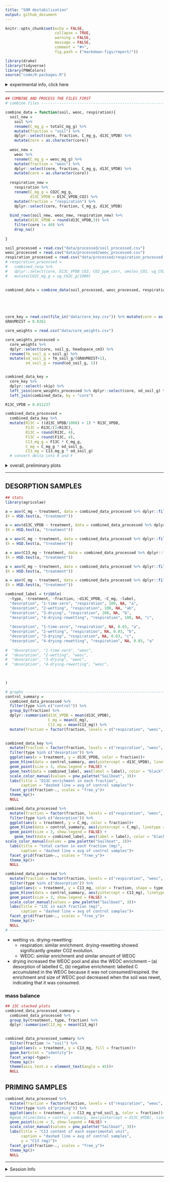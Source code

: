 ```yaml
---
title: "SOM destabilization"
output: github_document
---
```


```r
knitr::opts_chunk$set(echo = FALSE,
                      collapse = TRUE,
                      warning = FALSE,
                      message = FALSE,
                      comment = "#>",
                      fig.path = ("markdown-figs/report/"))

library(drake)
library(tidyverse)
library(PNWColors)
source("code/0-packages.R")
```


<details>
  <summary>experimental info, click here</summary>
two treatments:

1. desorption: 13C oxalic acid adsorbed to goethite, 5 g goethite+OA added to soil
2. priming: 13C oxalic acid added to soil as solution, 5 g goethite (without substrate) added to soil
3. control: 5 g goethite added to soil, but no OA, only water

Jars were sealed for 48 hours, after which headspace samples were collected and analyzed for CO2 concentration and 13C/12C composition of CO2. 

---

How much substrate was added?

```r
substrate = "OXALIC ACID"
A_labelled = 0.99
A_unlabelled = 0.0121 

mole_substrate = (12*2) + (1*2) + (16*4) # molar weight of substrate
mole_carbon = 12* 2 # molar weight of carbon in substrate
carbon_atoms = 2
c_fraction = mole_carbon/mole_substrate
```


279.384 mg unlabelled oxalic acid (enrichment = 0.0121) was mixed with 58.700 mg labelled oxalic acid (enrichment = 0.99) in 600 mL deionized water.

```r
M_labelled = 58.700 # mg
M_unlabelled = 279.384 # mg

# A_mixture * (M_labelled + M_unlabelled) = (A_unlabelled * M_unlabelled) + (A_labelled + M_labelled)
A_mixture = ((A_unlabelled * M_unlabelled) + (A_labelled + M_labelled)) / (M_labelled + M_unlabelled)
print(A_mixture)
```


|   |  value |
|---|---|
| total enrichment | `r round(A_mixture, 4)` |
| total volume (mL) | 600 |
| total oxalic acid (mg) | `r M_labelled + M_unlabelled` |
| total C (mg) | `r (M_labelled + M_unlabelled) * c_fraction` |


**desorption**

20 mL of this solution was added to 5 g goethite.

**priming** 

16 mL of this solution was added to the soil + 5 g goethite. 

|   |  value per 16 mL |
|---|---|
| total enrichment | `r round(A_mixture, 4)` |
| total volume (mL) | 16  |
| total oxalic acid (mg) | `r (M_labelled + M_unlabelled) * 16/600` |
| total C (mg) | `r ((M_labelled + M_unlabelled) * c_fraction) * 16/600` |
| 13C (mg) | `r (M_labelled*c_fraction) * 16/600`

</details>

---

```r

## COMBINE AND PROCESS THE FILES FIRST
# combine files -----------------------------------------------------------

combine_data = function(soil, weoc, respiration){
  soil_new = 
    soil %>% 
    rename(C_mg_g = totalC_mg_g) %>% 
    mutate(fraction = "soil") %>% 
    dplyr::select(core, fraction, C_mg_g, d13C_VPDB) %>% 
    mutate(core = as.character(core))
  
  weoc_new = 
    weoc %>% 
    rename(C_mg_g = weoc_mg_g) %>% 
    mutate(fraction = "weoc") %>% 
    dplyr::select(core, fraction, C_mg_g, d13C_VPDB) %>% 
    mutate(core = as.character(core))
  
  respiration_new = 
    respiration %>% 
    rename(C_mg_g = CO2C_mg_g,
           d13C_VPDB = D13C_VPDB_CO2) %>% 
    mutate(fraction = "respiration") %>% 
    dplyr::select(core, fraction, C_mg_g, d13C_VPDB)
  
  bind_rows(soil_new, weoc_new, respiration_new) %>% 
    mutate(d13C_VPDB = round(d13C_VPDB,3)) %>% 
    filter(core != 40) %>% 
    drop_na()
  
}

soil_processed = read.csv("data/processed/soil_processed.csv")
weoc_processed = read.csv("data/processed/weoc_processed.csv")
respiration_processed = read.csv("data/processed/respiration_processed.csv")
# respiration_processed = 
#   combined_resp %>% 
#   dplyr::select(core, D13C_VPDB_CO2, CO2_ppm_corr, umoles_CO2, ug_CO2C_g) %>% 
#   mutate(CO2C_mg_g = ug_CO2C_g/1000)
  
  
combined_data = combine_data(soil_processed, weoc_processed, respiration_processed)





core_key = read.csv(file_in("data/core_key.csv")) %>% mutate(core = as.character(core)) %>% filter(skip != "skip")
GRAVMOIST = 0.0261

core_weights = read.csv("data/core_weights.csv")

core_weights_processed = 
  core_weights %>% 
  dplyr::select(core, soil_g, headspace_cm3) %>% 
  rename(fm_soil_g = soil_g) %>% 
  mutate(od_soil_g = fm_soil_g/(GRAVMOIST+1),
         od_soil_g = round(od_soil_g, 1))


combined_data_key = 
  core_key %>% 
  dplyr::select(-skip) %>% 
  left_join(core_weights_processed %>% dplyr::select(core, od_soil_g) %>% mutate(core = as.character(core)), by = "core") %>% 
  left_join(combined_data, by = "core") 

R13C_VPDB = 0.011237

combined_data_processed = 
  combined_data_key %>% 
  mutate(R13C = ((d13C_VPDB/1000) + 1) * R13C_VPDB,
         F13C = R13C/(1+R13C),
         R13C = round(R13C, 4),
         F13C = round(F13C, 4),
         C13_mg_g = F13C * C_mg_g,
         C_mg = C_mg_g * od_soil_g,
         C13_mg = C13_mg_g * od_soil_g)
  # convert delta into R and F
```

<details>
  <summary>overall, preliminary plots</summary>

### Respiration
```r
combined_data_processed %>% 
  filter(fraction == "respiration") %>% 
  ggplot(aes(x = treatment, y = d13C_VPDB, color = type))+
    geom_boxplot()+
    geom_point(size=3, position = position_dodge(width = 0.75))+
    scale_color_manual(values = pnw_palette("Sailboat", 3))+
    labs(title = "δ13C-CO2",
         y = "δ13C, ‰")+
    theme_kp()+
    NULL

combined_data_processed %>% 
  filter(fraction == "respiration") %>% 
    ggplot(aes(x = treatment, y = C_mg, color = type))+
    geom_boxplot()+
    geom_point(size=3, position = position_dodge(width = 0.75))+
    scale_color_manual(values = pnw_palette("Sailboat", 3))+
    labs(title = "CO2-C evolved",
         y = "CO2-C, mg", 
         caption = "blank-corrected with ambient")+
    theme_kp()+
    NULL

combined_data_processed %>% 
  filter(fraction == "respiration") %>% 
    ggplot(aes(x = treatment, y = C13_mg, color = type))+
    geom_boxplot()+
    geom_point(size=3, position = position_dodge(width = 0.75))+
    scale_color_manual(values = pnw_palette("Sailboat", 3))+
    scale_y_continuous(sec.axis = sec_axis(~. * 1000/13, name = "μmol 13C"))+
    labs(title = "mg of 13C-CO2 evolved")+
    theme_kp()+
    NULL
```
  
### Soil and WEOC  
```r
combined_data_processed %>% 
  filter(fraction != "respiration") %>% 
  ggplot(aes(x = treatment, y = d13C_VPDB, color = type))+
    geom_boxplot()+
    geom_point(size=3, position = position_dodge(width = 0.75))+
    scale_color_manual(values = pnw_palette("Sailboat", 3))+
    labs(title = "δ13C",
         y = "δ13C, ‰")+
    facet_grid(fraction ~., scales = "free_y")+
    theme_kp()+
    NULL

combined_data_processed %>% 
  filter(fraction != "respiration") %>% 
  ggplot(aes(x = treatment, y = C_mg, color = type))+
  geom_boxplot()+
  geom_point(size=3, position = position_dodge(width = 0.75))+
  scale_color_manual(values = pnw_palette("Sailboat", 3))+
  facet_grid(fraction ~., scales = "free_y")+
  labs(title = "C content")+
  theme_kp()+
  NULL

combined_data_processed %>% 
  filter(fraction != "respiration") %>% 
    ggplot(aes(x = treatment, y = C13_mg, color = type))+
    geom_boxplot()+
    geom_point(size=3, position = position_dodge(width = 0.75))+
    scale_color_manual(values = pnw_palette("Sailboat", 3))+
    labs(title = "mg of 13C")+
    facet_grid(fraction ~., scales = "free_y")+

    theme_kp()+
    NULL
```
  
</details>


--- 


## DESORPTION SAMPLES 

```r
## stats
library(agricolae)

a = aov(C_mg ~ treatment, data = combined_data_processed %>% dplyr::filter(type == "control" & fraction == "respiration"))
(h = HSD.test(a, "treatment"))

a = aov(d13C_VPDB ~ treatment, data = combined_data_processed %>% dplyr::filter(type == "desorption" & fraction == "respiration"))
(h = HSD.test(a, "treatment"))

a = aov(C_mg ~ treatment, data = combined_data_processed %>% dplyr::filter(type == "desorption" & fraction == "respiration"))
(h = HSD.test(a, "treatment"))

a = aov(C13_mg ~ treatment, data = combined_data_processed %>% dplyr::filter(type == "desorption" & fraction == "respiration"))
(h = HSD.test(a, "treatment"))

a = aov(C_mg ~ treatment, data = combined_data_processed %>% dplyr::filter(type == "desorption" & fraction == "weoc"))
(h = HSD.test(a, "treatment"))

a = aov(C_mg ~ treatment, data = combined_data_processed %>% dplyr::filter(type == "desorption" & fraction == "soil"))
(h = HSD.test(a, "treatment"))
```

```r
combined_label = tribble(
  ~type, ~treatment, ~fraction, ~d13C_VPDB, ~C_mg, ~label,
  "desorption", "1-time-zero", "respiration", 100, NA, "a",
  "desorption", "2-wetting", "respiration", 100, NA, "ab",
  "desorption", "3-drying", "respiration", 100, NA, "b",
  "desorption", "4-drying-rewetting", "respiration", 100, NA, "c",
  
  "desorption", "1-time-zero", "respiration", NA, 0.03, "a",
  "desorption", "2-wetting", "respiration", NA, 0.03, "b",
  "desorption", "3-drying", "respiration", NA, 0.03, "c",
  "desorption", "4-drying-rewetting", "respiration", NA, 0.03, "a"
  
#  "desorption", "1-time-zero", "weoc", 
#  "desorption", "2-wetting", "weoc", 
#  "desorption", "3-drying", "weoc", 
#  "desorption", "4-drying-rewetting", "weoc", 

  
  
)
```


```r
# graphs ------------------------------------------------------------------
control_summary = 
  combined_data_processed %>% 
  filter(type %in% c("control")) %>% 
  group_by(fraction) %>% 
  dplyr::summarise(d13C_VPDB = mean(d13C_VPDB),
                   C_mg = mean(C_mg),
                   C13_mg = mean(C13_mg)) %>% 
  mutate(fraction = factor(fraction, levels = c("respiration", "weoc", "soil")))
  

combined_data_key %>% 
  mutate(fraction = factor(fraction, levels = c("respiration", "weoc", "soil"))) %>% 
  filter(type %in% c("desorption")) %>% 
  ggplot(aes(x = treatment, y = d13C_VPDB, color = fraction))+
  geom_hline(data = control_summary, aes(yintercept = d13C_VPDB), linetype = "dashed", color = "grey30")+
  geom_point(size = 3, show.legend = FALSE) +
  geom_text(data = combined_label, aes(label = label), color = "black")+
  scale_color_manual(values = pnw_palette("Sailboat", 3))+
  labs(title = "δ13C enrichment in each fraction",
       caption = "dashed line = avg of control samples")+
  facet_grid(fraction~., scales = "free_y")+
  theme_kp()+
  NULL

combined_data_processed %>% 
  mutate(fraction = factor(fraction, levels = c("respiration", "weoc", "soil"))) %>% 
  filter(type %in% c("desorption")) %>% 
  ggplot(aes(x = treatment, y = C_mg, color = fraction))+
  geom_hline(data = control_summary, aes(yintercept = C_mg), linetype = "dashed", color = "grey30")+
  geom_point(size = 3, show.legend = FALSE) +
    geom_text(data = combined_label, aes(label = label), color = "black")+
scale_color_manual(values = pnw_palette("Sailboat", 3))+
  labs(title = "total carbon in each fraction (mg)",
       caption = "dashed line = avg of control samples")+
  facet_grid(fraction~., scales = "free_y")+
  theme_kp()+
  NULL

combined_data_processed %>% 
  mutate(fraction = factor(fraction, levels = c("respiration", "weoc", "soil"))) %>% 
  filter(type %in% c("desorption")) %>% 
  ggplot(aes(x = treatment, y = C13_mg, color = fraction, shape = type))+
  geom_hline(data = control_summary, aes(yintercept = C13_mg), linetype = "dashed", color = "grey30")+
  geom_point(size = 3, show.legend = FALSE) +
  scale_color_manual(values = pnw_palette("Sailboat", 3))+
  labs(title = "13C in each fraction (mg)",
       caption = "dashed line = avg of control samples")+
  facet_grid(fraction~., scales = "free_y")+
  theme_kp()+
  NULL
# -------------------------------------------------------------------------

```

- wetting vs. drying-rewetting: 
  - respiration: similar enrichment. drying-rewetting showed significantly greater CO2 evolution. 
  - WEOC: similar enrichment and similar amount of WEOC
- drying increased the WEOC pool and also the WEOC enrichment -- (a) desorption of labelled C, (b) negative enrichment: labelled C accumulated in the WEOC because it was not consumed/respired. the enrichment and size of WEOC pool decreased when the soil was rewet, indicating that it was consumed. 



### mass balance
```r
## 13C stacked plots
combined_data_processed_summary = 
  combined_data_processed %>% 
  group_by(treatment, type, fraction) %>%
  dplyr::summarise(C13_mg = mean(C13_mg))
  

combined_data_processed_summary %>% 
  filter(fraction != "soil") %>% 
  ggplot(aes(x = treatment, y = C13_mg, fill = fraction))+
  geom_bar(stat = "identity")+
  facet_wrap(~type)+
  theme_kp()+
  theme(axis.text.x = element_text(angle = 45))+
  NULL
```


## PRIMING SAMPLES

```r
combined_data_processed %>% 
  mutate(fraction = factor(fraction, levels = c("respiration", "weoc", "soil"))) %>% 
  filter(type %in% c("priming")) %>% 
  ggplot(aes(x = treatment, y = C13_mg_g*od_soil_g, color = fraction))+
  #geom_hline(data = control_summary, aes(yintercept = d13C_VPDB), linetype = "dashed", color = "grey30")+
  geom_point(size = 3, show.legend = FALSE) +
  scale_color_manual(values = pnw_palette("Sailboat", 3))+
  labs(title = "C13 content of each experimental unit",
       caption = "dashed line = avg of control samples",
       y = "C13 (mg)")+
  facet_grid(fraction~., scales = "free_y")+
  theme_kp()+
  NULL

```


---

<details>
  <summary>Session Info</summary>

**Kaizad F. Patel**


Date Run: `r Sys.Date()`

```r
sessionInfo()
```

</details>


--- 